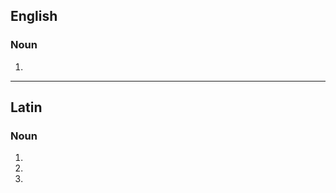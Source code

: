 ==English==

===Noun===
{{head|en|noun form}}

# {{plural of|ranunculus|lang=en}}

----

==Latin==

===Noun===
{{la-noun-form|rānunculī|g=m}}

# {{inflection of|rānunculus||gen|s|lang=la}}
# {{inflection of|rānunculus||nom|p|lang=la}}
# {{inflection of|rānunculus||voc|p|lang=la}}